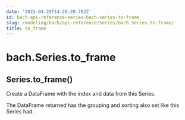 ```yaml
---
date: '2022-04-29T14:20:20.782Z'
id: bach-api-reference-series-bach-series-to-frame
slug: /modeling/bach/api-reference/Series/bach.Series.to-frame/
title: to_frame
---
```


# bach.Series.to_frame

<div class="method">
<h2 class="signature-class"><span class="additional-name">Series.</span><span class="name">to_frame(</span><small class="parameter-list"></small>)</h2>


<div class="content">

Create a DataFrame with the index and data from this Series.

The DataFrame returned has the grouping and sorting also set like this Series had.


</div>

</div>
